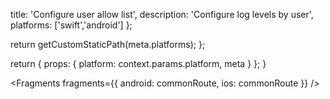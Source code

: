                   
  title: 'Configure user allow list',
  description: 'Configure log levels by user',
  platforms: ['swift','android']
};

  return getCustomStaticPath(meta.platforms);
};

  return {
    props: {
      platform: context.params.platform,
      meta
    }
  };
}
          



<Fragments
  fragments={{
    android: commonRoute,
    ios: commonRoute
  }}
/>
